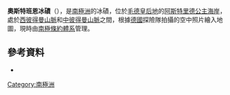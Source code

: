 {{coord|71|32|S|12|21|E|source:GNIS|display=title}}

'''奧斯特班恩冰磧'''（{{lang-de|Austbanen}}），是[[南極洲|南極洲]]的冰磧，位於[[毛德皇后地|毛德皇后地]]的[[阿斯特里德公主海岸|阿斯特里德公主海岸]]，處於[[西彼得曼山脈|西彼得曼山脈]]和[[中彼得曼山脈|中彼得曼山脈]]之間，根據[[德國|德國]]探險隊拍攝的空中照片繪入地圖，現時由[[南極條約體系|南極條約體系]]管理。

==參考資料==
* {{usgs-gazetteer|id=734}}

{{Antarctica-geo-stub}}
[[Category:南極洲|Category:南極洲]]